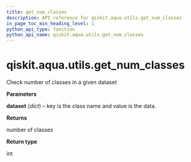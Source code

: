 ```yaml
---
title: get_num_classes
description: API reference for qiskit.aqua.utils.get_num_classes
in_page_toc_min_heading_level: 1
python_api_type: function
python_api_name: qiskit.aqua.utils.get_num_classes
---
```


# qiskit.aqua.utils.get\_num\_classes

<Function id="qiskit.aqua.utils.get_num_classes" github="https://github.com/qiskit-community/qiskit-aqua/tree/stable/0.9/qiskit/aqua/utils/dataset_helper.py" signature="get_num_classes(dataset)">
  Check number of classes in a given dataset

  **Parameters**

  **dataset** (*dict*) – key is the class name and value is the data.

  **Returns**

  number of classes

  **Return type**

  int
</Function>

